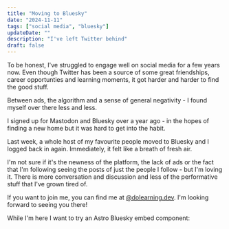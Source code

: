 ```yaml
---
title: "Moving to Bluesky"
date: "2024-11-11"
tags: ["social media", "bluesky"]
updateDate: ""
description: "I've left Twitter behind"
draft: false
---
```


To be honest, I've struggled to engage well on social media for a few years now. Even though Twitter has been a source of some great friendships, career opportunties and learning moments, it got harder and harder to find the good stuff.

Between ads, the algorithm and a sense of general negativity - I found myself over there less and less. 

I signed up for Mastodon and Bluesky over a year ago - in the hopes of finding a new home but it was hard to get into the habit. 

Last week, a whole host of my favourite people moved to Bluesky and I logged back in again. Immediately, it felt like a breath of fresh air.

I'm not sure if it's the newness of the platform, the lack of ads or the fact that I'm following seeing the posts of just the people I follow - but I'm loving it. There is more conversation and discussion and less of the performative stuff that I've grown tired of.

If you want to join me, you can find me at [@dolearning.dev](https://bsky.app/profile/dolearning.dev). I'm looking forward to seeing you there! 

While I'm here I want to try an Astro Bluesky embed component:


<BlueskyPost id="https://bsky.app/profile/mk.gg/post/3la4wqeyztm2u" />